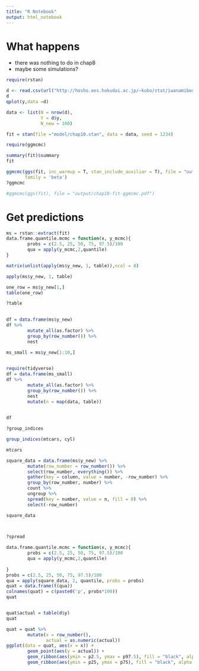 ```yaml
---
title: "R Notebook"
output: html_notebook
---
```


# What happens
- there was nothing to do in chap8
- maybe some simulations?

```r
require(rstan)

```

```r
d <- read.csv(url("http://hosho.ees.hokudai.ac.jp/~kubo/stat/iwanamibook/fig/hbm/data7a.csv"))
d
qplot(y,data =d)
```

```r
data <- list(N = nrow(d),
             Y = d$y,
             N_new = 100)

fit = stan(file ="model/chap10.stan", data = data, seed = 1234)

```


```r
require(ggmcmc)

summary(fit)$summary
fit

```

```r
ggmcmc(ggs(fit, inc_warmup = T, stan_include_auxiliar = T), file = "output/chap10-fit-traceplot.pdf", plot = 'traceplot',
       family = 'beta')
?ggmcmc

#ggmcmc(ggs(fit), file = "output/chap10-fit-ggmcmc.pdf")

```

# Get predictions
```r
ms = rstan::extract(fit)
data.frame.quantile.mcmc = function(x, y_mcmc){
        probs = c(2.5, 25, 50, 75, 97.5)/100
        qua = apply(y_mcmc,2,quantile)
}

matrix(unlist(apply(ms$y_new, 1, table)),ncol = 8)

apply(ms$y_new, 1, table)

one_row = ms$y_new[1,]
table(one_row)

?table

        
df = data.frame(ms$y_new)
df %>%
        mutate_all(as.factor) %>%
        group_by(row_number()) %>%
        nest

ms_small = ms$y_new[1:10,]
        
```


```r
require(tidyverse)
df = data.frame(ms_small)
df %>%
        mutate_all(as.factor) %>%
        group_by(row_number()) %>%
        nest 
        mutate(n = map(data, table))

        
df

?group_indices

group_indices(mtcars, cyl)

mtcars
```

```r
square_data = data.frame(ms$y_new) %>%
        mutate(row_number = row_number()) %>%
        select(row_number, everything()) %>%
        gather(key = column, value = number, -row_number) %>%
        group_by(row_number, number) %>%
        count %>%
        ungroup %>%
        spread(key = number, value = n, fill = 0) %>%
        select(-row_number)

square_data

        

?spread

```

```r

data.frame.quantile.mcmc = function(x, y_mcmc){
        probs = c(2.5, 25, 50, 75, 97.5)/100
        qua = apply(y_mcmc,2,quantile)
        
}
probs = c(2.5, 25, 50, 75, 97.5)/100
qua = apply(square_data, 2, quantile, probs = probs)
quat = data.frame(t(qua))
colnames(quat) = c(paste0('p', probs*100))
quat



```

```r
quat$actual = table(d$y)
quat

```

```r
quat = quat %>%
        mutate(x = row_number(),
               actual = as.numeric(actual))
ggplot(data = quat, aes(x = x)) +
        geom_point(aes(y = actual)) + 
        geom_ribbon(aes(ymin = p2.5, ymax = p97.5), fill = "black", alpha =1/6) +
        geom_ribbon(aes(ymin = p25, ymax = p75), fill = "black", alpha = 2/6)

```

